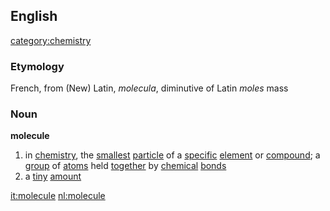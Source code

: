 ==English==   [[category:chemistry]]
===Etymology===
French, from (New) Latin, ''molecula'', diminutive of Latin ''moles'' mass
===Noun===
'''molecule'''
# in [[chemistry]], the [[smallest]] [[particle]] of a [[specific]] [[element]] or [[compound]]; a [[group]] of [[atom]]s held [[together]] by [[chemical]] [[bond]]s
# a [[tiny]] [[amount]]

[[it:molecule]]
[[nl:molecule]]